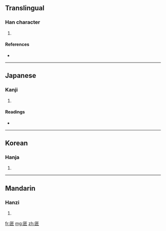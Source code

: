 ==Translingual==

===Han character===
{{Han char|rn=22|rad=匚|as=05|sn=7|four=|canj=尸戈廿 (SIT)}}

# {{defn|Han}}

====References====
* {{Han ref|kx=0153.310|dkj=02614|dj=0345.170|hdz=10085.090|uh=5325|ud=21285}}

----

==Japanese==

===Kanji===
{{ja-kanji|grade=|rs=匚05}}

# {{defn|Japanese}}

====Readings====
* {{ja-readings|on=[[へん]] (hen), [[べん]] (ben)|kun=[[はこ]] (hako)}}

----

==Korean==

===Hanja===
{{ko-hanja|hangeul=변|rv=byeon|mr=pyŏn}}

# {{defn|Korean}}

----

==Mandarin==

===Hanzi===
{{cmn-hanzi|pin=[[biàn]] ([[bian4]])|wg=pien<sup>4</sup>}}

# {{defn|Mandarin}}

[[fr:匥]]
[[mg:匥]]
[[zh:匥]]